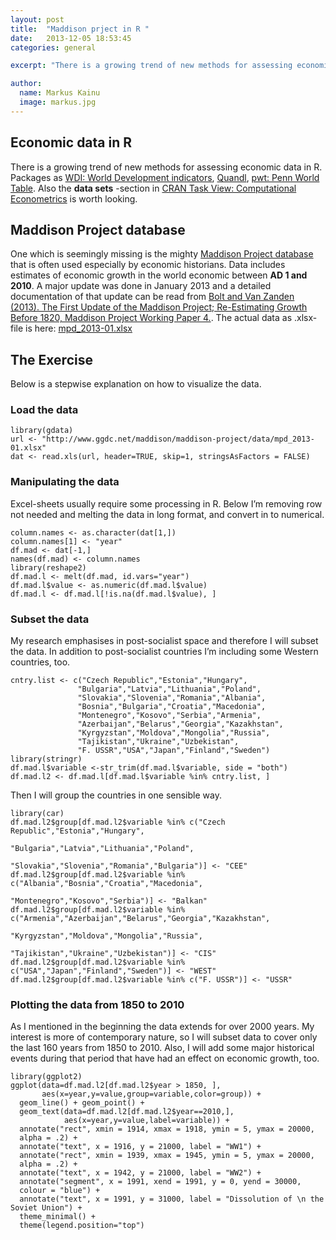 ```yaml
---
layout: post
title:  "Maddison prject in R "
date:   2013-12-05 18:53:45
categories: general

excerpt: "There is a growing trend of new methods for assessing economic data in R"

author:
  name: Markus Kainu
  image: markus.jpg
---
```


## Economic data in R

There is a growing trend of new methods for assessing economic data in R. Packages as [WDI: World Development indicators](https://github.com/vincentarelbundock/WDI), [Quandl](http://www.quandl.com/help/packages/r), [pwt: Penn World Table](http://cran.r-project.org/web/packages/pwt/index.html). Also the **data sets** -section in [CRAN Task View: Computational Econometrics](http://cran.r-project.org/web/views/Econometrics.html) is worth looking.

## Maddison Project database

One which is seemingly missing is the mighty [Maddison Project database](http://www.ggdc.net/maddison/maddison-project/home.htm) that is often used especially by economic historians. Data includes estimates of economic growth in the world economic between **AD 1 and 2010**. A major update was done in January 2013 and a detailed documentation of that update can be read from [Bolt and Van Zanden (2013). The First Update of the Maddison Project; Re-Estimating Growth Before 1820, Maddison Project Working Paper 4.](http://www.ggdc.net/maddison/maddison-project/publications/wp4.pdf). The actual data as .xlsx-file is here: [mpd_2013-01.xlsx](http://www.ggdc.net/maddison/maddison-project/data/mpd_2013-01.xlsx)

## The Exercise

Below is a stepwise explanation on how to visualize the data.

### Load the data

```rmaddison1
library(gdata)
url <- "http://www.ggdc.net/maddison/maddison-project/data/mpd_2013-01.xlsx"
dat <- read.xls(url, header=TRUE, skip=1, stringsAsFactors = FALSE)
```

### Manipulating the data

Excel-sheets usually require some processing in R. Below I'm removing row not needed and melting the data in long format, and convert in to numerical.


```rmaddison2
column.names <- as.character(dat[1,])
column.names[1] <- "year"
df.mad <- dat[-1,]
names(df.mad) <- column.names
library(reshape2)
df.mad.l <- melt(df.mad, id.vars="year")
df.mad.l$value <- as.numeric(df.mad.l$value)
df.mad.l <- df.mad.l[!is.na(df.mad.l$value), ]
```

### Subset the data

My research emphasises in post-socialist space and therefore I will subset the data. In addition to post-socialist countries I'm including some Western countries, too.

```rmaddison3
cntry.list <- c("Czech Republic","Estonia","Hungary",
               "Bulgaria","Latvia","Lithuania","Poland",
               "Slovakia","Slovenia","Romania","Albania",
               "Bosnia","Bulgaria","Croatia","Macedonia",
               "Montenegro","Kosovo","Serbia","Armenia",
               "Azerbaijan","Belarus","Georgia","Kazakhstan",
               "Kyrgyzstan","Moldova","Mongolia","Russia",
               "Tajikistan","Ukraine","Uzbekistan",
               "F. USSR","USA","Japan","Finland","Sweden")
library(stringr)
df.mad.l$variable <-str_trim(df.mad.l$variable, side = "both")
df.mad.l2 <- df.mad.l[df.mad.l$variable %in% cntry.list, ]
```

Then I will group the countries in one sensible way.

```rmaddison4

library(car)
df.mad.l2$group[df.mad.l2$variable %in% c("Czech Republic","Estonia","Hungary",
                                          "Bulgaria","Latvia","Lithuania","Poland",
                                          "Slovakia","Slovenia","Romania","Bulgaria")] <- "CEE"
df.mad.l2$group[df.mad.l2$variable %in% c("Albania","Bosnia","Croatia","Macedonia",
                                          "Montenegro","Kosovo","Serbia")] <- "Balkan"
df.mad.l2$group[df.mad.l2$variable %in% c("Armenia","Azerbaijan","Belarus","Georgia","Kazakhstan",
                                          "Kyrgyzstan","Moldova","Mongolia","Russia",
                                          "Tajikistan","Ukraine","Uzbekistan")] <- "CIS"
df.mad.l2$group[df.mad.l2$variable %in% c("USA","Japan","Finland","Sweden")] <- "WEST"
df.mad.l2$group[df.mad.l2$variable %in% c("F. USSR")] <- "USSR"
```

### Plotting the data from 1850 to 2010

As I mentioned in the beginning the data extends for over 2000 years. My interest is more of contemporary nature, so I will subset data to cover only the last 160 years from 1850 to 2010. Also, I will add some major historical events during that period that have had an effect on economic growth, too.

```rmaddison5
library(ggplot2)
ggplot(data=df.mad.l2[df.mad.l2$year > 1850, ],
       aes(x=year,y=value,group=variable,color=group)) +
  geom_line() + geom_point() +
  geom_text(data=df.mad.l2[df.mad.l2$year==2010,],
            aes(x=year,y=value,label=variable)) +
  annotate("rect", xmin = 1914, xmax = 1918, ymin = 5, ymax = 20000,
  alpha = .2) +
  annotate("text", x = 1916, y = 21000, label = "WW1") +
  annotate("rect", xmin = 1939, xmax = 1945, ymin = 5, ymax = 20000,
  alpha = .2) +
  annotate("text", x = 1942, y = 21000, label = "WW2") +
  annotate("segment", x = 1991, xend = 1991, y = 0, yend = 30000,
  colour = "blue") +
  annotate("text", x = 1991, y = 31000, label = "Dissolution of \n the Soviet Union") +
  theme_minimal() +
  theme(legend.position="top")
```




[jekyll-gh]: https://github.com/mojombo/jekyll
[jekyll]:    http://jekyllrb.com
